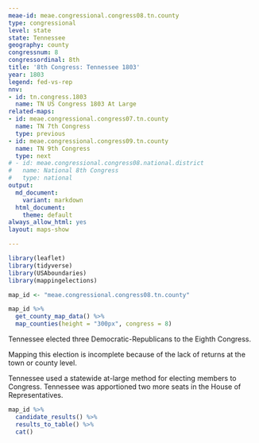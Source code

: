 ```yaml
---
meae-id: meae.congressional.congress08.tn.county
type: congressional
level: state
state: Tennessee
geography: county
congressnum: 8
congressordinal: 8th
title: '8th Congress: Tennessee 1803'
year: 1803
legend: fed-vs-rep
nnv:
- id: tn.congress.1803
  name: TN US Congress 1803 At Large
related-maps:
- id: meae.congressional.congress07.tn.county
  name: TN 7th Congress
  type: previous
- id: meae.congressional.congress09.tn.county
  name: TN 9th Congress
  type: next
# - id: meae.congressional.congress08.national.district
#   name: National 8th Congress
#   type: national
output:
  md_document:
    variant: markdown
  html_document:
    theme: default
always_allow_html: yes
layout: maps-show

---
```


```r
library(leaflet)
library(tidyverse)
library(USAboundaries)
library(mappingelections)

map_id <- "meae.congressional.congress08.tn.county"
```

<div class="map">

```r
map_id %>%
  get_county_map_data() %>%
  map_counties(height = "300px", congress = 8)
```

</div>

Tennessee elected three Democratic-Republicans to the Eighth Congress.

Mapping this election is incomplete because of the lack of returns at the town or county level.

Tennessee used a statewide at-large method for electing members to Congress. Tennessee was apportioned two more seats in the House of Representatives.

<div class="results-table">

```r
map_id %>%
  candidate_results() %>%
  results_to_table() %>%
  cat()
```

</div>
